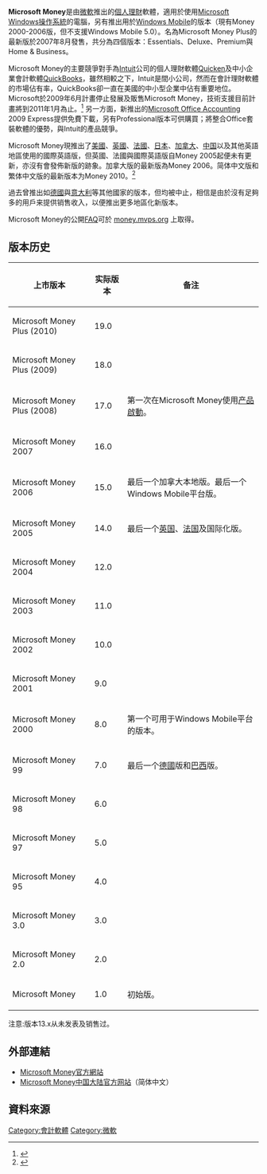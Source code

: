 {{Infobox Software
| logo = 
| name = Microsoft Money
| developer = [[微軟|微軟]]
| operating_system = [[Microsoft_Windows|Microsoft Windows]]
| genre = [[個人理財|個人理財]]
| license = [[私有軟體|私有軟體]]
| website = [http://www.microsoft.com/money www.microsoft.com/money/]
}}
'''Microsoft Money'''是由[[微軟|微軟]]推出的[[個人理財|個人理財]]軟體，適用於使用[[Microsoft_Windows|Microsoft Windows]][[操作系統|操作系統]]的電腦，另有推出用於[[Windows_Mobile|Windows Mobile]]的版本（現有Money 2000-2006版，但不支援Windows Mobile 5.0）。名為Microsoft Money Plus的最新版於2007年8月發售，共分為四個版本：Essentials、Deluxe、Premium與Home & Business。

Microsoft Money的主要競爭對手為[[Intuit|Intuit]]公司的個人理財軟體[[Quicken|Quicken]]及中小企業會計軟體[[QuickBooks|QuickBooks]]，雖然相較之下，Intuit是間小公司，然而在會計理財軟體的市場佔有率，QuickBooks卻一直在美國的中小型企業中佔有重要地位。Microsoft於2009年6月計畫停止發展及販售Microsoft Money，技術支援目前計畫將到2011年1月為止。<ref>{{Cite web |url=http://news.cnet.com/8301-13860_3-10261742-56.html |title=存档副本 |accessdate=2009-07-17 |archive-date=2014-03-18 |archive-url=https://web.archive.org/web/20140318210901/http://news.cnet.com/8301-13860_3-10261742-56.html |dead-url=no }}</ref> 另一方面，新推出的[[Microsoft_Office_Accounting|Microsoft Office Accounting]] 2009 Express提供免費下載，另有Professional版本可供購買；將整合Office套裝軟體的優勢，與Intuit的產品競爭。

Microsoft Money現推出了[[美國|美國]]、[[英國|英國]]、[[法國|法國]]、[[日本|日本]]、[[加拿大|加拿大]]、[[中国|中国]]以及其他英語地區使用的國際英語版，但英國、法國與國際英語版自Money 2005起便未有更新，亦沒有會發佈新版的跡象。加拿大版的最新版為Money 2006。简体中文版和繁体中文版的最新版本为Money 2010。<ref name="Microsoft中文版 掌握财富 乐享人生">{{cite web |url=http://www.microsoft.com/china/money/event/issuance/default.aspx |title=存档副本 |accessdate=2010-06-13 |deadurl=yes |archiveurl=https://web.archive.org/web/20100530221535/http://www.microsoft.com/china/money/event/issuance/default.aspx |archivedate=2010-05-30 }}</ref>

過去曾推出如[[德國|德國]]與[[意大利|意大利]]等其他國家的版本，但均被中止，相信是由於沒有足夠多的用戶来提供销售收入，以便推出更多地區化新版本。

Microsoft Money的公開[[FAQ|FAQ]]可於 [http://money.mvps.org/ money.mvps.org] {{Wayback|url=http://money.mvps.org/ |date=20161024020551 }} 上取得。

== 版本历史 ==
{| class="wikitable"
|-
!上市版本
!实际版本
!备注
|-
|Microsoft Money Plus (2010)
|19.0
|
|-
|Microsoft Money Plus (2009)
|18.0
|
|-
|Microsoft Money Plus (2008)
|17.0
|第一次在Microsoft Money使用[[产品啟動|产品啟動]]。
|-
|Microsoft Money 2007
|16.0
|
|-
|Microsoft Money 2006
|15.0
|最后一个加拿大本地版。最后一个Windows Mobile平台版。
|-
|Microsoft Money 2005
|14.0
|最后一个[[英国|英国]]、[[法国|法国]]及国际化版。
|-
|Microsoft Money 2004
|12.0
|
|-
|Microsoft Money 2003
|11.0
|
|-
|Microsoft Money 2002
|10.0
|
|-
|Microsoft Money 2001
|9.0
|
|-
|Microsoft Money 2000
|8.0
|第一个可用于Windows Mobile平台的版本。
|-
|Microsoft Money 99
|7.0
|最后一个[[德國|德國]]版和[[巴西|巴西]]版。
|-
|Microsoft Money 98
|6.0
|
|-
|Microsoft Money 97
|5.0
|
|-
|Microsoft Money 95
|4.0
|
|-
|Microsoft Money 3.0
|3.0
|
|-
|Microsoft Money 2.0
|2.0
|
|-
|Microsoft Money
|1.0
|初始版。
|}

注意:版本13.x从未发表及销售过。

== 外部連結 ==
* [https://web.archive.org/web/20110720071422/http://www.microsoft.com/money/default.mspx Microsoft Money官方網站]
* [https://web.archive.org/web/20100724062913/http://www.microsoft.com/china/money/default.aspx Microsoft Money中国大陆官方网站]（简体中文）

== 資料來源 ==
<references />

{{Microsoft products}}

[[Category:會計軟體|Category:會計軟體]]
[[Category:微軟|Category:微軟]]